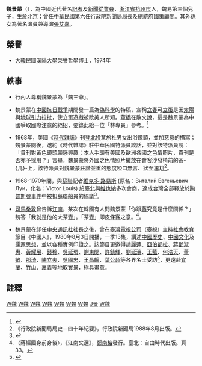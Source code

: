 {{Infobox_officeholder
| name = 魏景蒙
| image name =19670503魏景蒙.jpg
| width = 
| now = [[英文台灣日報|英文台灣日報]]創辦人
| period = 
| sex = 男 
| party = {{KMT}}
| nationality = {{ROC}}
| Native place = [[浙江省_(中華民國)|浙江]][[杭州|杭州]]
| date of birth = 1907年8月28日
| place of birth = {{QING|浙江省}}[[杭州府|杭州府]]
| date of death = {{death date and age|1982|10|7|1907|8|28}}
| place of death = {{TWN}}[[臺北市|臺北市]][[北投區|北投區]]
|父母 = [[魏易|魏易]]（父）
|親屬 = [[魏惟儀|魏惟儀]]（妹）<br>[[沈劍虹|沈劍虹]]（妹婿）
|配偶 = 
|兒女 = [[魏淑娟|魏淑娟]]<br>{{birth_year_and _age|1927}}（長女，育有一子二女）、[[魏小蒙|魏小蒙]]<br>{{birth_date_and _age|1935|1|4}}（次女）
| educate = 
*[[燕京大學|燕京大學]]畢業<br><span style="color: blue;">(1928年)</span>
| past = 
*天津《庸報》記者<br><span style="color: blue;">(1928年-)</span>
*華北《明星報》記者
*中國國民黨中央宣傳部專門委員<br><span style="color: blue;">(1938年-1946年)</span>
*中國國民黨中央宣傳部國際宣傳處上海辦事處主任<br><span style="color: blue;">(1946年-1947年)</span>
*（國民政府）[[行政院新聞局|行政院新聞局]]上海辦事處處長<br><span style="color: blue;">(1947年-1948年)</span>
*[[路透社|路透社]]特派員<br><span style="color: blue;">(1949年-1950年1月)</span>
*《英文中國日報》（China News）創辦人<br><span style="color: blue;">(1949年)</span>
*《英文中國日報》（China News）發行人<br><span style="color: blue;">(1949年-1965年)</span>
*[[中央通訊社|中央通訊社]]副社長<br><span style="color: blue;">(1950年10月3日-1954年5月24日)</span>
*[[中國廣播公司|中國廣播公司]]總經理<br><span style="color: blue;">(1954年5月24日-1965年7月1日)</span>
*[[臺灣電視公司|臺灣電視公司]]籌備委員會主任委員<br><span style="color: blue;">(1965年-1966年)</span>
*行政院新聞局（第六任）局長<br><span style="color: blue;">(1966年10月31日-1972年6月1日)</span>
*中央通訊社社長<br><span style="color: blue;">(1973年4月2日-1978年6月)</span>
*[[總統府國策顧問|總統府國策顧問]]<br><span style="color: blue;">(1978年6月-1982年10月7日)</span>
*臺灣電視公司《中國人》主持人
}}
'''魏景蒙'''（{{bd|1907年|8月28日|1982年|10月7日}}），為中國近代著名[[記者|記者]]及[[新聞從業員|新聞從業員]]，[[浙江省|浙江省]][[杭州市|杭州市]]人，魏易第三個兒子，生於北京；曾任[[中華民國|中華民國]]第六任[[行政院新聞局|行政院新聞局]]局長及[[總統府國策顧問|總統府國策顧問]]。其外孫女為著名演員兼導演[[張艾嘉|張艾嘉]]。

==榮譽==
*[[大韓民國|大韓民國]][[漢陽大學|漢陽大學]]榮譽哲學博士，1974年

==軼事==
*行內人尊稱魏景蒙為「魏三爺」。

*魏景蒙在[[中國抗日戰爭|中國抗日戰爭]]期間發一篇為[[偽科學|偽科學]]的特稿，宣稱[[立春|立春]]可[[立蛋|立蛋]]是因[[太陽|太陽]]與[[地球引力|地球引力]]拉扯，使立蛋遊戲被歐美人所知。[[董橋|董橋]]在散文說，這是魏景蒙為中國爭取國際注意的絕招，要錄此給一位「林專員」參考。<ref name="《沒有童謠的年代》">{{cite book |author=董橋|title=《沒有童謠的年代》|chapter=〈錄此給林專員參考參考〉|date=1999-12-30|publisher=[[牛津大學出版社|牛津大學出版社]]|location=英國|language=zh-hk|isbn=9780195924855}}</ref>

*1968年，美國《[[時代雜誌|時代雜誌]]》刊登[[北投|北投]]某旅社男女出浴鏡頭，並加惡意的描寫；魏景蒙閱後，邀約《時代雜誌》駐中華民國特派員談話，並對該特派員說：「貴刊對黃色鏡頭頗感興趣；本人手頭有美國及歐洲各國之色情照片，貴刊是否亦予採用？」言畢，魏景蒙將外國之色情照片攤放在會客沙發椅前的茶-{几}-上，該特派員對魏景蒙莊諧並重的態度啞口無言、狀至尷尬<ref>《行政院新聞局局史—四十年紀要》，行政院新聞局1988年8月出版。</ref>。

*1968-1970年間，與[[蘇聯|蘇聯]]記者[[維克多·路易斯_(記者)|維克多·路易斯]] (原名：Виталий Евгеньевич Луи，化名：Victor Louis) 於[[臺北|臺北]]與[[維也納|維也納]]多次會商，達成台灣全部釋放於[[陶普斯號事件|陶普斯號事件]]中被扣[[蘇聯|蘇聯]]船員的協議<ref>{{Cite book |author=魏景蒙|title=冷戰時期台灣與蘇聯的秘密接觸 |url=http://www.shuku.net:8082/novels/zhuanji/wltcegyhkcs/011.html |newspaper=《王平檔案》|publisher=亦凡公益圖書館|date=2000}}</ref>。

*[[司馬桑敦|司馬桑敦]]曾告訴[[劉宜良|江南]]，某次在韓國有人問魏景蒙「你跟[[蔣經國|蔣]]究竟是什麼關係？」魏答「我就是他的大茶壺」。「茶壺」即[[皮條客|皮條客]]之意。<ref>〈蔣經國身前身後〉，《江南文選》，[[鄭南榕|鄭南榕]]發行。臺北：自由時代出版。頁33。</ref>。

*魏景蒙在卸任[[中央通訊社|中央通訊社]]社長之後，曾在[[臺灣電視公司|臺灣電視公司]]（[[臺視|臺視]]）主持[[社會教育|社會教育]]節目《中國人》，1980年8月3日開播，一季13集，講述[[中國歷史|中國歷史]]、[[中國文化|中國文化]]及[[儒家思想|儒家思想]]，並以各種實例印證之。該節目更邀得[[趙麗蓮|趙麗蓮]]、[[亞伯都拉|亞伯都拉]]、[[蔣鄧淑惠|蔣鄧淑惠]]、[[黃耀展|黃耀展]]、[[錢穆|錢穆]]、[[吳延環|吳延環]]、[[謝東閔_(台灣)|謝東閔]]、[[許錟輝|許錟輝]]、[[劉延濤|劉延濤]]、[[王藍|王藍]]、[[何浩天|何浩天]]、[[董敏|董敏]]、[[那琦|那琦]]、[[陳立夫|陳立夫]]、[[吳國忠|吳國忠]]、[[王昌齡|王昌齡]]、[[葉公超|葉公超]]等各界名士受訪<ref>{{cite web|author=蓮子|url=http://blog.xuite.net/kgbz/twblog/120298544 |title=台視社教節目「中國人」 宣揚中國文化和傳統道德精神|accessdate=2014-03-08|publisher=《電視綜合週刊》第226期|language= zh-tw|date= 1980-08-11|pages=116－117}}</ref>，更遠赴[[宜蘭市|宜蘭]]、[[竹山鎮_(臺灣)|竹山]]、[[嘉義市|嘉義]]等地取實景，極具畫意。

==註釋==
{{reflist}}

{{leader|[[沈劍虹|沈劍虹]]|[[中華民國|中華民國]][[行政院新聞局|行政院新聞局]]局長
'''1966年-1972年'''|[[錢復|錢復]]}}

[[Category:1907年出生|W魏]]
[[Category:1982年逝世|W魏]]
[[Category:中華民國行政院新聞局局長|W魏]]
[[Category:台灣電視主持人|W魏]]
[[Category:中廣總經理|W魏]]
[[Category:中国记者|W魏]]
[[Category:杭州人|W魏]]
[[Category:魏姓|J景]]
[[Category:燕京大學校友|W魏]]